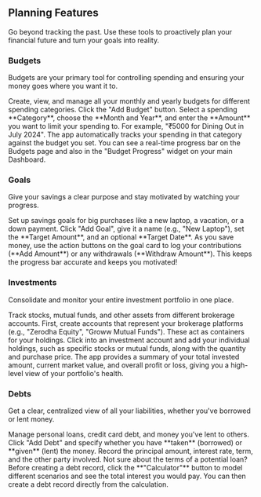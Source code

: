 <a id="planning"></a>
## <Icon name="calendarCheck" /> Planning Features

Go beyond tracking the past. Use these tools to proactively plan your financial future and turn your goals into reality.

<a id="planning-budgets"></a>
### Budgets

Budgets are your primary tool for controlling spending and ensuring your money goes where you want it to.

<FeatureLink href="/budget" title="Go to the Budgets Page" icon="piggyBank">
  Create, view, and manage all your monthly and yearly budgets for different spending categories.
</FeatureLink>

<Step number={1} title="Create a Budget">
  Click the "Add Budget" button. Select a spending **Category**, choose the **Month and Year**, and enter the **Amount** you want to limit your spending to. For example, "₹5000 for Dining Out in July 2024".
</Step>

<Step number={2} title="Track Your Progress">
  The app automatically tracks your spending in that category against the budget you set. You can see a real-time progress bar on the Budgets page and also in the "Budget Progress" widget on your main Dashboard.
</Step>

<a id="planning-goals"></a>
### Goals

Give your savings a clear purpose and stay motivated by watching your progress.

<FeatureLink href="/goal" title="Go to the Goals Page" icon="gem">
  Set up savings goals for big purchases like a new laptop, a vacation, or a down payment.
</FeatureLink>

<Step number={1} title="Create a Goal">
  Click "Add Goal", give it a name (e.g., "New Laptop"), set the **Target Amount**, and an optional **Target Date**.
</Step>

<Step number={2} title="Log Your Contributions">
  As you save money, use the action buttons on the goal card to log your contributions (**Add Amount**) or any withdrawals (**Withdraw Amount**). This keeps the progress bar accurate and keeps you motivated!
</Step>

<a id="planning-investments"></a>
### Investments

Consolidate and monitor your entire investment portfolio in one place.

<FeatureLink href="/investment" title="Go to the Investments Page" icon="lineChart">
  Track stocks, mutual funds, and other assets from different brokerage accounts.
</FeatureLink>

<Step number={1} title="Create Investment Accounts">
  First, create accounts that represent your brokerage platforms (e.g., "Zerodha Equity", "Groww Mutual Funds"). These act as containers for your holdings.
</Step>

<Step number={2} title="Add Your Holdings">
  Click into an investment account and add your individual holdings, such as specific stocks or mutual funds, along with the quantity and purchase price.
</Step>

<Step number={3} title="View Performance">
  The app provides a summary of your total invested amount, current market value, and overall profit or loss, giving you a high-level view of your portfolio's health.
</Step>

<a id="planning-debts"></a>
### Debts

Get a clear, centralized view of all your liabilities, whether you've borrowed or lent money.

<FeatureLink href="/debts" title="Go to the Debts Page" icon="handCoins">
  Manage personal loans, credit card debt, and money you've lent to others.
</FeatureLink>

<Step number={1} title="Add a Debt">
  Click "Add Debt" and specify whether you have **taken** (borrowed) or **given** (lent) the money. Record the principal amount, interest rate, term, and the other party involved.
</Step>

<Alert variant="tip" title="Use the Interest Calculator">
  Not sure about the terms of a potential loan? Before creating a debt record, click the **"Calculator"** button to model different scenarios and see the total interest you would pay. You can then create a debt record directly from the calculation.
</Alert>
